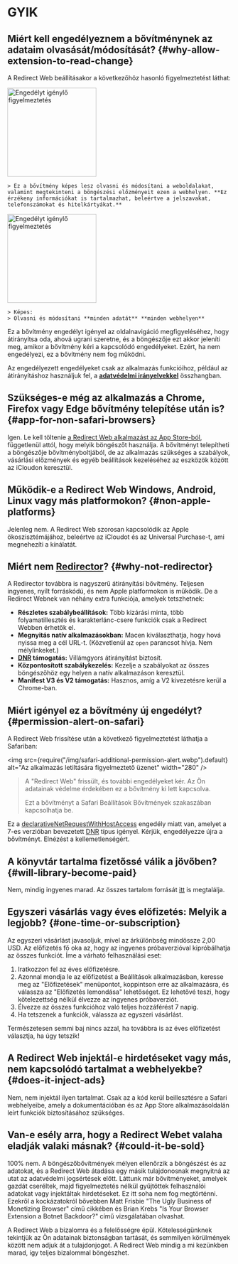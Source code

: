 
# GYIK

## Miért kell engedélyeznem a bővítménynek az adataim olvasását/módosítását? {#why-allow-extension-to-read-change}

A Redirect Web beállításakor a következőhöz hasonló figyelmeztetést láthat:

<IfBrowserStore stores='appStore'>
    <Image src={PermissionAlertSafari} alt="Engedélyt igénylő figyelmeztetés" width="200" margin="0 0 16px 0" hasShadow={true} />

    > Ez a bővítmény képes lesz olvasni és módosítani a weboldalakat, valamint megtekinteni a böngészési előzményeit ezen a webhelyen. **Ez érzékeny információkat is tartalmazhat, beleértve a jelszavakat, telefonszámokat és hitelkártyákat.**
</IfBrowserStore>

<IfBrowserStore stores='appStore' includes={false}>
    <Image src={PermissionAlertChrome} alt="Engedélyt igénylő figyelmeztetés" height="200" hasRoundedCorners={true} hasShadow={true} margin="0 0 16px 0" />

    > Képes:  
    > Olvasni és módosítani **minden adatát** **minden webhelyen**
</IfBrowserStore>

Ez a bővítmény engedélyt igényel az oldalnavigáció megfigyeléséhez, hogy átirányítsa oda, ahová ugrani szeretne, és a böngészője ezt akkor jeleníti meg, amikor a bővítmény kéri a kapcsolódó engedélyeket. Ezért, ha nem engedélyezi, ez a bővítmény nem fog működni.

Az engedélyezett engedélyeket csak az alkalmazás funkcióihoz, például az átirányításhoz használjuk fel, a **[adatvédelmi irányelvekkel](./privacy-policy)** összhangban.

## Szükséges-e még az alkalmazás a Chrome, Firefox vagy Edge bővítmény telepítése után is? {#app-for-non-safari-browsers}

Igen. Le kell töltenie [a Redirect Web alkalmazást az App Store-ból](https://apps.apple.com/app/id1571283503), függetlenül attól, hogy melyik böngészőt használja. A bővítményt telepítheti a böngészője bővítményboltjából, de az alkalmazás szükséges a szabályok, vásárlási előzmények és egyéb beállítások kezeléséhez az eszközök között az iCloudon keresztül.

## Működik-e a Redirect Web Windows, Android, Linux vagy más platformokon? {#non-apple-platforms}

Jelenleg nem. A Redirect Web szorosan kapcsolódik az Apple ökoszisztémájához, beleértve az iCloudot és az Universal Purchase-t, ami megnehezíti a kínálatát.

## Miért nem [Redirector](https://github.com/einaregilsson/Redirector)? {#why-not-redirector}

A Redirector továbbra is nagyszerű átirányítási bővítmény. Teljesen ingyenes, nyílt forráskódú, és nem Apple platformokon is működik. De a Redirect Webnek van néhány extra funkciója, amelyek tetszhetnek:

* **Részletes szabálybeállítások:** Több kizárási minta, több folyamatillesztés és karakterlánc-csere funkciók csak a Redirect Webben érhetők el.
* **Megnyitás natív alkalmazásokban:** Macen kiválaszthatja, hogy hová nyissa meg a cél URL-t. (Közvetlenül az `open` parancsot hívja. Nem mélylinkeket.)
* **[DNR](https://blog.mozilla.org/addons/2023/05/17/declarativenetrequest-available-in-firefox/) támogatás:** Villámgyors átirányítást biztosít.
* **Központosított szabálykezelés:** Kezelje a szabályokat az összes böngészőhöz egy helyen a natív alkalmazáson keresztül.
* **Manifest V3 és V2 támogatás:** Hasznos, amíg a V2 kivezetésre kerül a Chrome-ban.

## Miért igényel ez a bővítmény új engedélyt? {#permission-alert-on-safari}

A Redirect Web frissítése után a következő figyelmeztetést láthatja a Safariban:

<img src={require("/img/safari-additional-permission-alert.webp").default} alt="Az alkalmazás letiltására figyelmeztető üzenet" width="280" />

> A "Redirect Web" frissült, és további engedélyeket kér. Az Ön adatainak védelme érdekében ez a bővítmény ki lett kapcsolva.
>
> Ezt a bővítményt a Safari Beállítások Bővítmények szakaszában kapcsolhatja be.

Ez a [declarativeNetRequestWithHostAccess](https://developer.apple.com/documentation/safariservices/safari_web_extensions/blocking_content_with_your_safari_web_extension) engedély miatt van, amelyet a 7-es verzióban bevezetett [DNR](./rule-settings#type) típus igényel. Kérjük, engedélyezze újra a bővítményt. Elnézést a kellemetlenségért.

## A könyvtár tartalma fizetőssé válik a jövőben? {#will-library-become-paid}

Nem, mindig ingyenes marad. Az összes tartalom forrását [itt](https://github.com/mshibanami/redirect-web/tree/main/library) is megtalálja.

## Egyszeri vásárlás vagy éves előfizetés: Melyik a legjobb? {#one-time-or-subscription}

Az egyszeri vásárlást javasoljuk, mivel az árkülönbség mindössze 2,00 USD.
Az előfizetés fő oka az, hogy az ingyenes próbaverzióval kipróbálhatja az összes funkciót. Íme a várható felhasználási eset:

1. Iratkozzon fel az éves előfizetésre.
2. Azonnal mondja le az előfizetést a Beállítások alkalmazásban, keresse meg az "Előfizetések" menüpontot, koppintson erre az alkalmazásra, és válassza az "Előfizetés lemondása" lehetőséget. Ez lehetővé teszi, hogy kötelezettség nélkül élvezze az ingyenes próbaverziót.
3. Élvezze az összes funkcióhoz való teljes hozzáférést 7 napig.
4. Ha tetszenek a funkciók, válassza az egyszeri vásárlást.

Természetesen semmi baj nincs azzal, ha továbbra is az éves előfizetést választja, ha úgy tetszik!

## A Redirect Web injektál-e hirdetéseket vagy más, nem kapcsolódó tartalmat a webhelyekbe? {#does-it-inject-ads}

Nem, nem injektál ilyen tartalmat. Csak az a kód kerül beillesztésre a Safari webhelyeibe, amely a dokumentációban és az App Store alkalmazásoldalán leírt funkciók biztosításához szükséges.

## Van-e esély arra, hogy a Redirect Webet valaha eladják valaki másnak? {#could-it-be-sold}

100% nem. A böngészőbővítmények mélyen ellenőrzik a böngészést és az adatokat, és a Redirect Web átadása egy másik tulajdonosnak megnyitná az utat az adatvédelmi jogsértések előtt. Láttunk már bővítményeket, amelyek gazdát cseréltek, majd figyelmeztetés nélkül gyűjtöttek felhasználói adatokat vagy injektáltak hirdetéseket. Ez itt soha nem fog megtörténni. Ezekről a kockázatokról bővebben Matt Frisbie "The Ugly Business of Monetizing Browser" című cikkében és Brian Krebs "Is Your Browser Extension a Botnet Backdoor?" című vizsgálatában olvashat.

A Redirect Web a bizalomra és a felelősségre épül. Kötelességünknek tekintjük az Ön adatainak biztonságban tartását, és semmilyen körülmények között nem adjuk át a tulajdonjogot. A Redirect Web mindig a mi kezünkben marad, így teljes bizalommal böngészhet.